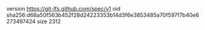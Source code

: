 version https://git-lfs.github.com/spec/v1
oid sha256:d68a50f563b452f28d24223353b14d3f6e3853485a70f597f7b40e6273497424
size 2312
